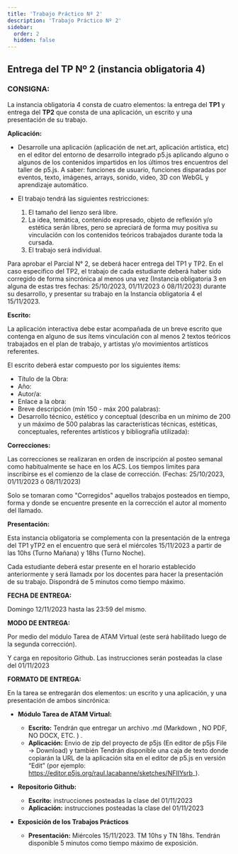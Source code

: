 ```yaml
---
title: 'Trabajo Práctico Nº 2'
description: 'Trabajo Práctico Nº 2'
sidebar:
  order: 2
  hidden: false
---
```


## Entrega del TP Nº 2 (instancia obligatoria 4)

### CONSIGNA:

La instancia obligatoria 4 consta de cuatro elementos: la entrega del **TP1** y entrega del **TP2** que consta de una aplicación, un escrito y una presentación de su trabajo.

**Aplicación:**

- Desarrolle una aplicación (aplicación de net.art, aplicación artística, etc) en el editor del entorno de desarrollo integrado p5.js aplicando alguno o algunos de los contenidos impartidos en los últimos tres encuentros del taller de p5.js. A saber: funciones de usuario, funciones disparadas por eventos, texto, imágenes, arrays, sonido, video, 3D con WebGL y aprendizaje automático.

- El trabajo tendrá las siguientes restricciones:

  1.  El tamaño del lienzo será libre.
  2.  La idea, temática, contenido expresado, objeto de reflexión y/o estética serán libres, pero se apreciará de forma muy positiva su vinculación con los contenidos teóricos trabajados durante toda la cursada.
  3. El trabajo será individual.

Para aprobar el Parcial N° 2,  se deberá hacer entrega del TP1 y TP2. En el caso especifico del TP2, el trabajo de cada estudiante deberá haber sido corregido de forma sincrónica al menos una vez (Instancia obligatoria 3 en alguna de estas tres fechas: 25/10/2023, 01/11/2023 ó 08/11/2023) durante su desarrollo, y presentar su trabajo en la Instancia obligatoria 4 el 15/11/2023.

**Escrito:**

La aplicación interactiva debe estar acompañada de un breve escrito que contenga en alguno de sus ítems vinculación con al menos 2 textos teóricos trabajados en el plan de trabajo, y artistas y/o movimientos artísticos referentes.

El escrito deberá estar compuesto por los siguientes ítems:

- Título de la Obra:
- Año:
- Autor/a:
- Enlace a la obra:
- Breve descripción (mín 150 - máx 200 palabras):
- Desarrollo técnico, estético y conceptual (describa en un mínimo de 200 y un máximo de 500 palabras las características técnicas, estéticas, conceptuales, referentes artísticos y bibliografía utilizada):

**Correcciones:**

Las correcciones se realizaran en orden de inscripción al posteo semanal como habitualmente se hace en los ACS. Los tiempos limites para inscribirse es el comienzo de la clase de corrección. (Fechas: 25/10/2023, 01/11/2023 ó 08/11/2023) 

Solo se tomaran como "Corregidos" aquellos trabajos posteados en tiempo, forma y donde se encuentre presente en la corrección el autor al momento del llamado.

**Presentación:**

Esta instancia obligatoria se complementa con la presentación de la entrega del TP1 yTP2 en el encuentro que será el miércoles 15/11/2023 a partir de las 10hs (Turno Mañana) y 18hs (Turno Noche).

Cada estudiante deberá estar presente en el horario establecido anteriormente y será llamadx por los docentes para hacer la presentación de su trabajo. Dispondrá de 5 minutos como tiempo máximo.

**FECHA DE ENTREGA:**

Domingo 12/11/2023 hasta las 23:59 del mismo.

**MODO DE ENTREGA:**

Por medio del módulo Tarea de ATAM Virtual (este será habilitado luego de la segunda corrección). 

Y carga en repositorio Github. Las instrucciones serán posteadas la clase del 01/11/2023

**FORMATO DE ENTREGA:**

En la tarea se entregarán dos elementos: un escrito y una aplicación, y una presentación de ambos sincrónica:

- **Módulo Tarea de ATAM Virtual:**

  - **Escrito:** Tendrán que entregar un archivo .md (Markdown , NO PDF, NO DOCX, ETC. ) .
  - **Aplicación:** Envio de zip del proyecto de p5js (En editor de p5js File -> Download)  y también Tendrán disponible una caja de texto donde copiarán la URL de la aplicación sita en el editor de p5.js en versión “Edit” (por ejemplo: https://editor.p5js.org/raul.lacabanne/sketches/NFIIYsrb_).

- **Repositorio Github:**

  - **Escrito:**  instrucciones posteadas la clase del 01/11/2023
  - **Aplicación:**  instrucciones posteadas la clase del 01/11/2023

- **Exposición de los Trabajos Prácticos**

  - **Presentación:** Miércoles 15/11/2023. TM 10hs y TN 18hs. Tendrán disponible 5 minutos como tiempo máximo de exposición.
